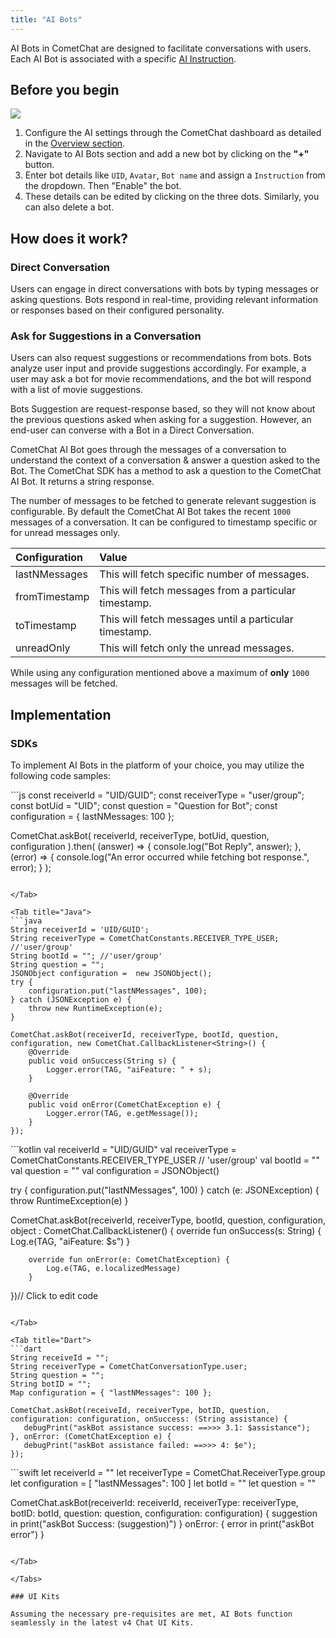 ```yaml
---
title: "AI Bots"
---
```


AI Bots in CometChat are designed to facilitate conversations with users. Each AI Bot is associated with a specific [AI Instruction](/ai/instructions).

## Before you begin

<Frame>
  <img src="/images/9912e1d0-cometchat-ai-add-bot-41fd517e952fbbc8bef951aa09085c2e.png" />
</Frame>

1. Configure the AI settings through the CometChat dashboard as detailed in the [Overview section](/ai-chatbots/overview).
2. Navigate to AI Bots section and add a new bot by clicking on the **"+"** button.
3. Enter bot details like `UID`, `Avatar`, `Bot name` and assign a `Instruction` from the dropdown. Then "Enable" the bot.
4. These details can be edited by clicking on the three dots. Similarly, you can also delete a bot.

## How does it work?

### Direct Conversation

Users can engage in direct conversations with bots by typing messages or asking questions. Bots respond in real-time, providing relevant information or responses based on their configured personality.

### Ask for Suggestions in a Conversation

Users can also request suggestions or recommendations from bots. Bots analyze user input and provide suggestions accordingly. For example, a user may ask a bot for movie recommendations, and the bot will respond with a list of movie suggestions.

<Note>

Bots Suggestion are request-response based, so they will not know about the previous questions asked when asking for a suggestion. However, an end-user can converse with a Bot in a Direct Conversation.

</Note>

CometChat AI Bot goes through the messages of a conversation to understand the context of a conversation & answer a question asked to the Bot. The CometChat SDK has a method to ask a question to the CometChat AI Bot. It returns a string response.

The number of messages to be fetched to generate relevant suggestion is configurable. By default the CometChat AI Bot takes the recent `1000` messages of a conversation. It can be configured to timestamp specific or for unread messages only.

| Configuration | Value                                                  |
| :------------- | :------------------------------------------------------ |
| lastNMessages | This will fetch specific number of messages.           |
| fromTimestamp | This will fetch messages from a particular timestamp.  |
| toTimestamp   | This will fetch messages until a particular timestamp. |
| unreadOnly    | This will fetch only the unread messages.              |

<Note>

While using any configuration mentioned above a maximum of **only** `1000` messages will be fetched.

</Note>

## Implementation

### SDKs

To implement AI Bots in the platform of your choice, you may utilize the following code samples:

<Tabs>
<Tab title="JS/React Native/Ionic SDK">
```js
const receiverId = "UID/GUID";
const receiverType = "user/group";
const botUid = "UID";
const question = "Question for Bot";
const configuration = { lastNMessages: 100 };

CometChat.askBot(
  receiverId,
  receiverType,
  botUid,
  question,
  configuration
).then(
  (answer) => {
    console.log("Bot Reply", answer);
  },
  (error) => {
    console.log("An error occurred while fetching bot response.", error);
  }
);
```

</Tab>

<Tab title="Java">
```java
String receiverId = 'UID/GUID';
String receiverType = CometChatConstants.RECEIVER_TYPE_USER; //'user/group'
String bootId = ""; //'user/group'
String question = "";
JSONObject configuration =  new JSONObject();
try {
    configuration.put("lastNMessages", 100);
} catch (JSONException e) {
    throw new RuntimeException(e);
}

CometChat.askBot(receiverId, receiverType, bootId, question, configuration, new CometChat.CallbackListener<String>() {
    @Override
    public void onSuccess(String s) {
        Logger.error(TAG, "aiFeature: " + s);
    }

    @Override
    public void onError(CometChatException e) {
        Logger.error(TAG, e.getMessage());
    }
});
```

</Tab>

<Tab title="Kotlin">
```kotlin
val receiverId = "UID/GUID"
val receiverType = CometChatConstants.RECEIVER_TYPE_USER // 'user/group'
val bootId = ""
val question = ""
val configuration = JSONObject()

try {
    configuration.put("lastNMessages", 100)
} catch (e: JSONException) {
    throw RuntimeException(e)
}

CometChat.askBot(receiverId, receiverType, bootId, question, configuration,
    object : CometChat.CallbackListener<String>() {
        override fun onSuccess(s: String) {
            Log.e(TAG, "aiFeature: $s")
        }

        override fun onError(e: CometChatException) {
            Log.e(TAG, e.localizedMessage)
        }
})// Click to edit code
```

</Tab>

<Tab title="Dart">
```dart
String receiveId = "";
String receiverType = CometChatConversationType.user;
String question = "";
String botID = "";
Map configuration = { "lastNMessages": 100 };

CometChat.askBot(receiveId, receiverType, botID, question, configuration: configuration, onSuccess: (String assistance) {
   debugPrint("askBot assistance success: ==>>> 3.1: $assistance");
}, onError: (CometChatException e) {
   debugPrint("askBot assistance failed: ==>>> 4: $e");
});
```

</Tab>

<Tab title="Swift">
```swift
let receiverId = ""
let receiverType = CometChat.ReceiverType.group
let configuration = [ "lastNMessages": 100 ]
let botId = ""
let question = ""

CometChat.askBot(receiverId: receiverId, receiverType: receiverType, botID: botId, question: question, configuration: configuration) { suggestion in
    print("askBot Success: \(suggestion)")
} onError: { error in
    print("askBot error")
}
```

</Tab>

</Tabs>

### UI Kits

Assuming the necessary pre-requisites are met, AI Bots function seamlessly in the latest v4 Chat UI Kits.

